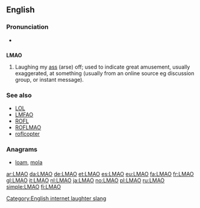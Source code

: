 ==English==

===Pronunciation===
* {{IPA|/ɛlˌɛmˌeɪˈoʊ/|/ləˈmaʊ/}}

==={{initialism}}===
'''LMAO'''

# {{Internet slang}} Laughing my [[ass]] (arse) off; used to indicate great amusement, usually exaggerated, at something (usually from an online source eg discussion group, or instant message).

===See also===
* [[LOL]]
* [[LMFAO]]
* [[ROFL]]
* [[ROFLMAO]]
* [[roflcopter]]

===Anagrams===
* [[loam#English|loam]], [[mola#English|mola]]

[[Category:English internet laughter slang]]

[[ar:LMAO]]
[[da:LMAO]]
[[de:LMAO]]
[[et:LMAO]]
[[es:LMAO]]
[[eu:LMAO]]
[[fa:LMAO]]
[[fr:LMAO]]
[[gl:LMAO]]
[[it:LMAO]]
[[nl:LMAO]]
[[ja:LMAO]]
[[no:LMAO]]
[[pl:LMAO]]
[[ru:LMAO]]
[[simple:LMAO]]
[[fi:LMAO]]